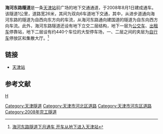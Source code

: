 {{Infobox China Road
|路牌类型=Tianjin
|中文道路名称=海河东路
|道路方向=WE
|道路名称拼音=HAI HE DONG ROAD
|道路总长度=0.6
|所在地区=[[河北区|河北区]]、[[河东区|河东区]]
|起点=[[赤峰桥|赤峰桥]]
|终点=入口接进步道，出口接[[建国路|建国道]]
|通车日期=2008年8月1日
}}
'''海河东路隧道'''是一条[[天津站|天津站]]前广场的地下交通通道，于2008年8月1日建成通车。该隧道1公里，道路宽26米，其间为双向6车道地下交通，其中，从进步道通向海河东路的隧道为自西向东方向的车流，从海河东路通向建国道的隧道为自东向西方向车流。此外，海河东路隧道还设有地下立交二层结构，地下一层为[[公共汽車|公交车]]、[[出租车|出租车]]停靠站，地下二层设有约440个车位的大型停车场，一、二层之间的夹层为[[自行车|自行车]]停放区和集散大厅。<ref>[http://tj.focus.cn/news/2008-07-14/500661.html 海河东路隧道下月通车 开车从地下进入天津站]</ref>

== 链接 ==
*[[天津站|天津站]]

==参考文献==
<div class="references-small">
<references />
</div>

{{天津小作品}}
{{天津桥隧}}
[[Category:天津隧道|Category:天津隧道]]
[[Category:天津市河北区道路|Category:天津市河北区道路]]
[[Category:天津市河东区道路|Category:天津市河东区道路]]
[[category:中国公路隧道|H]]
[[Category:2008年完工隧道|Category:2008年完工隧道]]